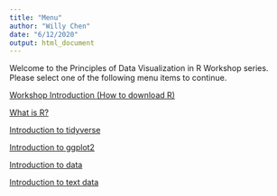 ```yaml
---
title: "Menu"
author: "Willy Chen"
date: "6/12/2020"
output: html_document
---
```

Welcome to the Principles of Data Visualization in R Workshop series. Please select one of the following menu items to continue.

[Workshop Introduction (How to download R)](https://willythewoo.github.io/WillyTheWoo/workshop/Introduction.html)

[What is R?](https://willythewoo.github.io/WillyTheWoo/workshop/whatisR.html)

[Introduction to tidyverse](https://willythewoo.github.io/WillyTheWoo/workshop/tidyverse.html)

[Introduction to ggplot2](https://willythewoo.github.io/WillyTheWoo/workshop/ggplot2.html)

[Introduction to data](https://willythewoo.github.io/WillyTheWoo/workshop/data.html)

[Introduction to text data](https://willythewoo.github.io/WillyTheWoo/workshop/textdata.html)